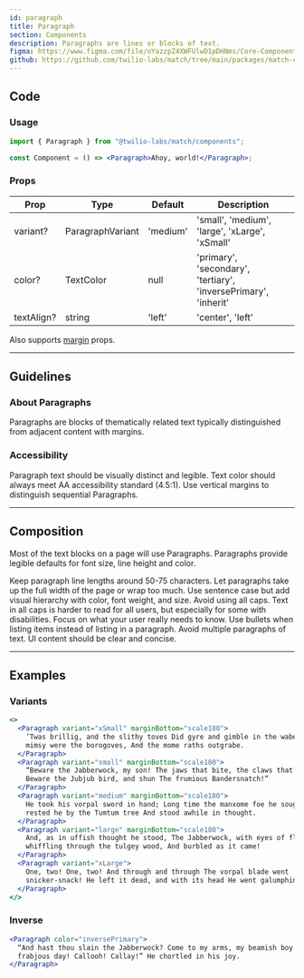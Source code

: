 ```yaml
---
id: paragraph
title: Paragraph
section: Components
description: Paragraphs are lines or blocks of text.
figma: https://www.figma.com/file/oYazzpZ4XWFUlwD1pDHNms/Core-Components?node-id=340%3A764
github: https://github.com/twilio-labs/match/tree/main/packages/match-components/src/paragraph
---
```



## Code

### Usage

```jsx
import { Paragraph } from "@twilio-labs/match/components";

const Component = () => <Paragraph>Ahoy, world!</Paragraph>;
```

### Props

| Prop       | Type             | Default  | Description                                                     |
| ---------- | ---------------- | -------- | --------------------------------------------------------------- |
| variant?   | ParagraphVariant | 'medium' | 'small', 'medium', 'large', 'xLarge', 'xSmall'                  |
| color?     | TextColor        | null     | 'primary', 'secondary', 'tertiary', 'inversePrimary', 'inherit' |
| textAlign? | string           | 'left'   | 'center', 'left'                                                |

Also supports [margin](/components/#margin-props) props.

---

## Guidelines

### About Paragraphs

Paragraphs are blocks of thematically related text typically distinguished from adjacent content with margins.

### Accessibility

Paragraph text should be visually distinct and legible. Text color should always meet AA accessibility standard (4.5:1). Use vertical margins to distinguish sequential Paragraphs.

---

## Composition

Most of the text blocks on a page will use Paragraphs. Paragraphs provide legible defaults for font size, line height and color.

<Guidelines>
  <Do>Keep paragraph line lengths around 50-75 characters.</Do>
  <DoNot>
    Let paragraphs take up the full width of the page or wrap too much.
  </DoNot>
  <Do>
    Use sentence case but add visual hierarchy with color, font weight, and
    size.
  </Do>
  <DoNot>
    Avoid using all caps. Text in all caps is harder to read for all users, but
    especially for some with disabilities.
  </DoNot>
  <Do>
    Focus on what your user really needs to know. Use bullets when listing items
    instead of listing in a paragraph.
  </Do>
  <DoNot>
    Avoid multiple paragraphs of text. UI content should be clear and concise.
  </DoNot>
</Guidelines>

---

## Examples

### Variants

```jsx live
<>
  <Paragraph variant="xSmall" marginBottom="scale180">
    ’Twas brillig, and the slithy toves Did gyre and gimble in the wabe: All
    mimsy were the borogoves, And the mome raths outgrabe.
  </Paragraph>
  <Paragraph variant="small" marginBottom="scale180">
    “Beware the Jabberwock, my son! The jaws that bite, the claws that catch!
    Beware the Jubjub bird, and shun The frumious Bandersnatch!”
  </Paragraph>
  <Paragraph variant="medium" marginBottom="scale180">
    He took his vorpal sword in hand; Long time the manxome foe he sought — So
    rested he by the Tumtum tree And stood awhile in thought.
  </Paragraph>
  <Paragraph variant="large" marginBottom="scale180">
    And, as in uffish thought he stood, The Jabberwock, with eyes of flame, Came
    whiffling through the tulgey wood, And burbled as it came!
  </Paragraph>
  <Paragraph variant="xLarge">
    One, two! One, two! And through and through The vorpal blade went
    snicker-snack! He left it dead, and with its head He went galumphing back.
  </Paragraph>
</>
```

### Inverse

```jsx live bg=darkest
<Paragraph color="inversePrimary">
  “And hast thou slain the Jabberwock? Come to my arms, my beamish boy! O
  frabjous day! Callooh! Callay!” He chortled in his joy.
</Paragraph>
```
